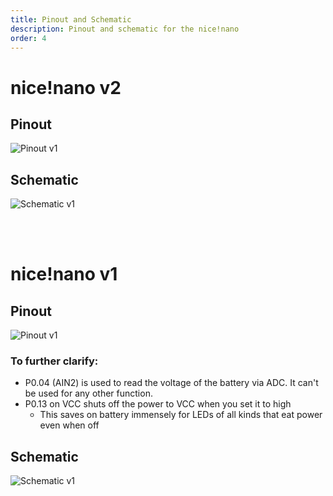 ```yaml
---
title: Pinout and Schematic
description: Pinout and schematic for the nice!nano
order: 4
---
```


# nice!nano v2

## Pinout

![Pinout v1](../_images/pinout-v2.png)

## Schematic 

![Schematic v1](../_images/schematic_nice_nano_v2.png)

<br/>
<br/>

# nice!nano v1

## Pinout

![Pinout v1](../_images/pinout.png)

### To further clarify:

- P0.04 (AIN2) is used to read the voltage of the battery via ADC. It can't be used for any other function.
- P0.13 on VCC shuts off the power to VCC when you set it to high
  - This saves on battery immensely for LEDs of all kinds that eat power even when off

## Schematic

![Schematic v1](../_images/schematic.png)
